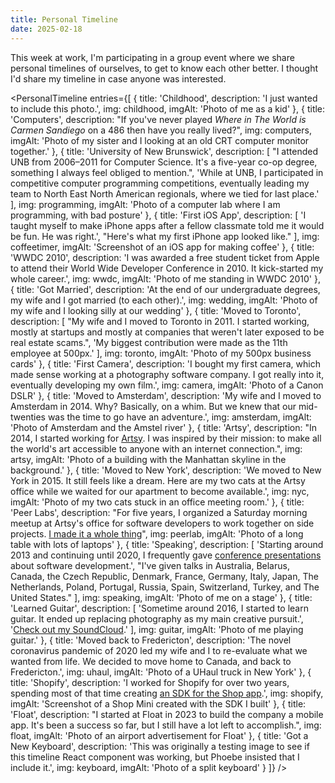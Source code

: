 ```yaml
---
title: Personal Timeline
date: 2025-02-18
---
```


This week at work, I'm participating in a group event where we share personal timelines of ourselves, to get to know each other better. I thought I'd share my timeline in case anyone was interested.


<PersonalTimeline
  entries={[
    {
      title: 'Childhood',
      description: 'I just wanted to include this photo.',
      img: childhood,
      imgAlt: 'Photo of me as a kid'
    },
    {
      title: 'Computers',
      description:
        "If you've never played <em>Where in The World is Carmen Sandiego</em> on a 486 then have you really lived?",
      img: computers,
      imgAlt:
        'Photo of my sister and I looking at an old CRT computer monitor together.'
    },
    {
      title: 'University of New Brunswick',
      description: [
        "I attended UNB from 2006–2011 for Computer Science. It's a five-year co-op degree, something I always feel obliged to mention.",
        'While at UNB, I participated in competitive computer programming competitions, eventually leading my team to North East North American regionals, where we tied for last place.'
      ],
      img: programming,
      imgAlt: 'Photo of a computer lab where I am programming, with bad posture'
    },
    {
      title: 'First iOS App',
      description: [
        'I taught myself to make iPhone apps after a fellow classmate told me it would be fun. He was right.',
        "Here's what my first iPhone app looked like."
      ],
      img: coffeetimer,
      imgAlt: 'Screenshot of an iOS app for making coffee'
    },
    {
      title: 'WWDC 2010',
      description:
        'I was awarded a free student ticket from Apple to attend their World Wide Developer Conference in 2010. It kick-started my whole career.',
      img: wwdc,
      imgAlt: 'Photo of me standing in WWDC 2010'
    },
    {
      title: 'Got Married',
      description:
        'At the end of our undergraduate degrees, my wife and I got married (to each other).',
      img: wedding,
      imgAlt: 'Photo of my wife and I looking silly at our wedding'
    },
    {
      title: 'Moved to Toronto',
      description: [
        "My wife and I moved to Toronto in 2011. I started working, mostly at startups and mostly at companies that weren't later exposed to be real estate scams.",
        'My biggest contribution were made as the 11th employee at 500px.'
      ],
      img: toronto,
      imgAlt: 'Photo of my 500px business cards'
    },
    {
      title: 'First Camera',
      description:
        'I bought my first camera, which made sense working at a photography software company. I got really into it, eventually developing my own film.',
      img: camera,
      imgAlt: 'Photo of a Canon DSLR'
    },
    {
      title: 'Moved to Amsterdam',
      description:
        'My wife and I moved to Amsterdam in 2014. Why? Basically, on a whim. But we knew that our mid-twenties was the time to go have an adventure.',
      img: amsterdam,
      imgAlt: 'Photo of Amsterdam and the Amstel river'
    },
    {
      title: 'Artsy',
      description:
        "In 2014, I started working for <a href='https://artsy.net'>Artsy</a>. I was inspired by their mission: to make all the world's art accessible to anyone with an internet connection.",
      img: artsy,
      imgAlt:
        'Photo of a building with the Manhattan skyline in the background.'
    },
    {
      title: 'Moved to New York',
      description:
        'We moved to New York in 2015. It still feels like a dream. Here are my two cats at the Artsy office while we waited for our apartment to become available.',
      img: nyc,
      imgAlt: 'Photo of my two cats stuck in an office meeting room.'
    },
    {
      title: 'Peer Labs',
      description:
        "For five years, I organized a Saturday morning meetup at Artsy's office for software developers to work together on side projects. <a href='https://peerlab.community/'>I made it a whole thing</a>",
      img: peerlab,
      imgAlt: 'Photo of a long table with lots of laptops'
    },
    {
      title: 'Speaking',
      description: [
        'Starting around 2013 and continuing until 2020, I frequently gave <a href="/speaking">conference presentations</a> about software development.',
        "I've given talks in Australia, Belarus, Canada, the Czech Republic, Denmark, France, Germany, Italy, Japan, The Netherlands, Poland, Portugal, Russia, Spain, Switzerland, Turkey, and The United States."
      ],
      img: speaking,
      imgAlt: 'Photo of me on a stage'
    },
    {
      title: 'Learned Guitar',
      description: [
        'Sometime around 2016, I started to learn guitar. It ended up replacing photography as my main creative pursuit.',
        '<a href="https://soundcloud.com/ash-furrow">Check out my SoundCloud</a>.'
      ],
      img: guitar,
      imgAlt: 'Photo of me playing guitar.'
    },
    {
      title: 'Moved back to Fredericton',
      description:
        'The novel coronavirus pandemic of 2020 led my wife and I to re-evaluate what we wanted from life. We decided to move home to Canada, and back to Fredericton.',
      img: uhaul,
      imgAlt: 'Photo of a UHaul truck in New York'
    },
    {
      title: 'Shopify',
      description:
        'I worked for Shopify for over two years, spending most of that time creating <a href="https://shop.app/minis/docs/">an SDK for the Shop app</a>.',
      img: shopify,
      imgAlt: 'Screenshot of a Shop Mini created with the SDK I built'
    },
    {
      title: 'Float',
      description:
        "I started at Float in 2023 to build the company a mobile app. It's been a success so far, but I still have a lot left to accomplish.",
      img: float,
      imgAlt: 'Photo of an airport advertisement for Float'
    },
    {
      title: 'Got a New Keyboard',
      description:
        'This was originally a testing image to see if this timeline React component was working, but Phoebe insisted that I include it.',
      img: keyboard,
      imgAlt: 'Photo of a split keyboard'
    }
  ]}
/>
